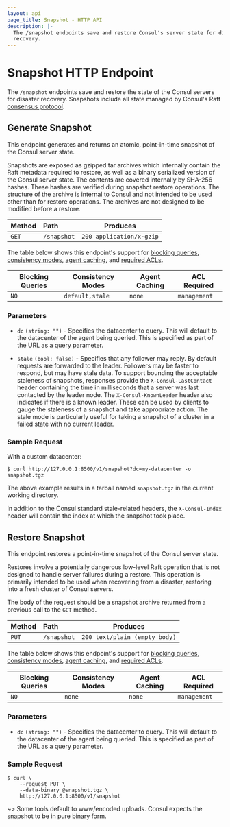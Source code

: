 ```yaml
---
layout: api
page_title: Snapshot - HTTP API
description: |-
  The /snapshot endpoints save and restore Consul's server state for disaster
  recovery.
---
```


# Snapshot HTTP Endpoint

The `/snapshot` endpoints save and restore the state of the Consul
servers for disaster recovery. Snapshots include all state managed by Consul's
Raft [consensus protocol](/docs/internals/consensus).

## Generate Snapshot

This endpoint generates and returns an atomic, point-in-time snapshot of the
Consul server state.

Snapshots are exposed as gzipped tar archives which internally contain the Raft
metadata required to restore, as well as a binary serialized version of the
Consul server state. The contents are covered internally by SHA-256 hashes.
These hashes are verified during snapshot restore operations. The structure of
the archive is internal to Consul and not intended to be used other than for
restore operations. The archives are not designed to be modified before a
restore.

| Method | Path        | Produces                 |
| :----- | :---------- | ------------------------ |
| `GET`  | `/snapshot` | `200 application/x-gzip` |

The table below shows this endpoint's support for
[blocking queries](/api/features/blocking),
[consistency modes](/api/features/consistency),
[agent caching](/api/features/caching), and
[required ACLs](/api#authentication).

| Blocking Queries | Consistency Modes | Agent Caching | ACL Required |
| ---------------- | ----------------- | ------------- | ------------ |
| `NO`             | `default,stale`   | `none`        | `management` |

### Parameters

- `dc` `(string: "")` - Specifies the datacenter to query. This will default
  to the datacenter of the agent being queried. This is specified as part of the
  URL as a query parameter.

- `stale` `(bool: false)` - Specifies that any follower may reply. By default
  requests are forwarded to the leader. Followers may be faster to respond, but
  may have stale data. To support bounding the acceptable staleness of
  snapshots, responses provide the `X-Consul-LastContact` header containing the
  time in milliseconds that a server was last contacted by the leader node. The
  `X-Consul-KnownLeader` header also indicates if there is a known leader. These
  can be used by clients to gauge the staleness of a snapshot and take
  appropriate action. The stale mode is particularly useful for taking a
  snapshot of a cluster in a failed state with no current leader.

### Sample Request

With a custom datacenter:

```shell-session
$ curl http://127.0.0.1:8500/v1/snapshot?dc=my-datacenter -o snapshot.tgz
```

The above example results in a tarball named `snapshot.tgz` in the current working directory.

In addition to the Consul standard stale-related headers, the `X-Consul-Index`
header will contain the index at which the snapshot took place.

## Restore Snapshot

This endpoint restores a point-in-time snapshot of the Consul server state.

Restores involve a potentially dangerous low-level Raft operation that is not
designed to handle server failures during a restore. This operation is primarily
intended to be used when recovering from a disaster, restoring into a fresh
cluster of Consul servers.

The body of the request should be a snapshot archive returned from a previous
call to the `GET` method.

| Method | Path        | Produces                      |
| :----- | :---------- | ----------------------------- |
| `PUT`  | `/snapshot` | `200 text/plain (empty body)` |

The table below shows this endpoint's support for
[blocking queries](/api/features/blocking),
[consistency modes](/api/features/consistency),
[agent caching](/api/features/caching), and
[required ACLs](/api#authentication).

| Blocking Queries | Consistency Modes | Agent Caching | ACL Required |
| ---------------- | ----------------- | ------------- | ------------ |
| `NO`             | `none`            | `none`        | `management` |

### Parameters

- `dc` `(string: "")` - Specifies the datacenter to query. This will default
  to the datacenter of the agent being queried. This is specified as part of the
  URL as a query parameter.

### Sample Request

```shell-session
$ curl \
    --request PUT \
    --data-binary @snapshot.tgz \
    http://127.0.0.1:8500/v1/snapshot
```

~> Some tools default to www/encoded uploads. Consul expects the snapshot to be
in pure binary form.
